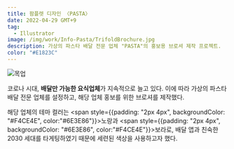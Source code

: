 ```yaml
---
title: 팜플렛 디자인 〈PASTA〉
date: 2022-04-29 GMT+9
tag:
  - Illustrator
image: /img/work/Info-Pasta/TrifoldBrochure.jpg
description: 가상의 파스타 배달 전문 업체 "PASTA"의 홍보용 브로셔 제작 프로젝트.
color: "#E1823C"
---
```


![목업](/img/work/Info-Pasta/TrifoldBrochure.jpg)

코로나 시대, **배달만 가능한 요식업체**가 지속적으로 늘고 있다.
이에 따라 가상의 파스타 배달 전문 업체를 설정하고, 해당 업체 홍보를 위한 브로셔를 제작했다.

해당 업체의 테마 컬러는 <span style={{padding: "2px 4px", backgroundColor: "#F4CE4E", color:"#6E3E86"}}>노랑</span>과 <span style={{padding: "2px 4px", backgroundColor: "#6E3E86", color:"#F4CE4E"}}>보라</span>로, 배달 앱과 친숙한 2030 세대를 타게팅하였기 때문에 세련된 색상을 사용하고자 했다.

